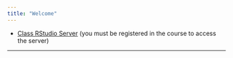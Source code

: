```yaml
---
title: "Welcome"
---
```





* [Class RStudio Server](https://mathr.math.appstate.edu) (you must be registered in the course to access the server)



* * *